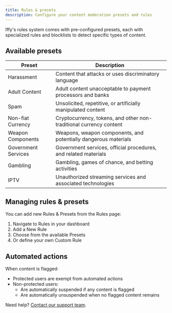 ```yaml
---
title: Rules & presets
description: Configure your content moderation presets and rules
---
```


Iffy's rules system comes with pre-configured presets, each with specialized rules and blocklists to detect specific types of content.

## Available presets

| Preset              | Description                                                        |
| ------------------- | ------------------------------------------------------------------ |
| Harassment          | Content that attacks or uses discriminatory language               |
| Adult Content       | Adult content unacceptable to payment processors and banks         |
| Spam                | Unsolicited, repetitive, or artificially manipulated content       |
| Non-fiat Currency   | Cryptocurrency, tokens, and other non-traditional currency content |
| Weapon Components   | Weapons, weapon components, and potentially dangerous materials    |
| Government Services | Government services, official procedures, and related materials    |
| Gambling            | Gambling, games of chance, and betting activities                  |
| IPTV                | Unauthorized streaming services and associated technologies        |

## Managing rules & presets

You can add new Rules & Presets from the Rules page:

1. Navigate to Rules in your dashboard
2. Add a New Rule
3. Choose from the available Presets
4. Or define your own Custom Rule

## Automated actions

When content is flagged:

- Protected users are exempt from automated actions
- Non-protected users:
  - Are automatically suspended if any content is flagged
  - Are automatically unsuspended when no flagged content remains

Need help? [Contact our support team](mailto:support@iffy.com).
